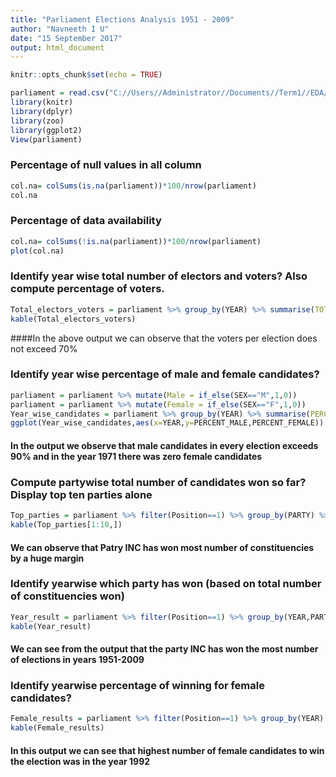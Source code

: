 ---
title: "Parliament Elections Analysis 1951 - 2009"
author: "Navneeth I U"
date: "15 September 2017"
output: html_document
---

```{r setup, include=FALSE}
knitr::opts_chunk$set(echo = TRUE)
```

```{r, message=FALSE, warning=FALSE}
parliament = read.csv("C://Users//Administrator//Documents//Term1//EDA//CSV//parliament.csv")
library(knitr)
library(dplyr)
library(zoo)
library(ggplot2)
View(parliament)
```

### Percentage of null values in all column 
```{r}
col.na= colSums(is.na(parliament))*100/nrow(parliament)
col.na
```

### Percentage of data availability 
```{r}
col.na= colSums(!is.na(parliament))*100/nrow(parliament)
plot(col.na)
```

### Identify year wise total number of electors and voters? Also compute percentage of voters.
```{r, message=FALSE, warning=FALSE}
Total_electors_voters = parliament %>% group_by(YEAR) %>% summarise(TOTAL_VOTERS=sum(VOTES,na.rm=TRUE), TOTAL_ELECTORS=sum(unique(ELECTORS),na.rm=TRUE),PERCENT_VOTERS=(TOTAL_VOTERS/TOTAL_ELECTORS*100))
kable(Total_electors_voters)
```

####In the above output we can observe that the voters per election does not exceed 70% 


### Identify year wise percentage of male and female candidates?
```{r, message=FALSE, warning=FALSE}
parliament = parliament %>% mutate(Male = if_else(SEX=="M",1,0))
parliament = parliament %>% mutate(Female = if_else(SEX=="F",1,0))
Year_wise_candidates = parliament %>% group_by(YEAR) %>% summarise(PERCENT_MALE = sum(Male)/n()*100, PERCENT_FEMALE = sum(Female)/n()*100)
ggplot(Year_wise_candidates,aes(x=YEAR,y=PERCENT_MALE,PERCENT_FEMALE)) + geom_bar(stat='identity')
```

#### In the output we observe that male candidates in every election exceeds 90% and in the year 1971 there was zero female candidates


### Compute partywise total number of candidates won so far? Display top ten parties alone
```{r, message=FALSE, warning=FALSE}
Top_parties = parliament %>% filter(Position==1) %>% group_by(PARTY) %>% summarise(CONSTITUENCY_VICTORIES = n()) %>% arrange(-CONSTITUENCY_VICTORIES)
kable(Top_parties[1:10,])
```

#### We can observe that Patry INC has won most number of constituencies by a huge margin


### Identify yearwise which party has won (based on total number of constituencies won)
```{r, message=FALSE, warning=FALSE}
Year_result = parliament %>% filter(Position==1) %>% group_by(YEAR,PARTY) %>% summarise(CONSTITUENCIES_WON = n()) %>% filter(CONSTITUENCIES_WON==max(CONSTITUENCIES_WON))
kable(Year_result)
```

#### We can see from the output that the party INC has won the most number of elections in years 1951-2009


### Identify yearwise percentage of winning for female candidates?
```{r, message=FALSE, warning=FALSE}
Female_results = parliament %>% filter(Position==1) %>% group_by(YEAR) %>% summarise(PERCENT_FEMALE_WON = sum(Female)/n()*100)
kable(Female_results)
```

#### In this output we can see that highest number of female candidates to win the election was in the year 1992 



